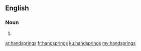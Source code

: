 ==English==

===Noun===
{{head|en}}

# {{plural of|handspring}}

[[ar:handsprings]]
[[fr:handsprings]]
[[ku:handsprings]]
[[my:handsprings]]